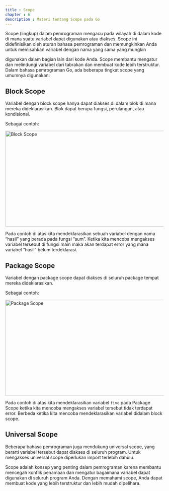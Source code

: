 ```yaml
---
title : Scope
chapter : 6
description : Materi tentang Scope pada Go
---
```


Scope (lingkup) dalam pemrograman mengacu pada wilayah di dalam kode 
di mana suatu variabel dapat digunakan atau diakses. Scope ini 
didefinisikan oleh aturan bahasa pemrograman dan memungkinkan Anda 
untuk memisahkan variabel dengan nama yang sama yang mungkin 

digunakan dalam bagian lain dari kode Anda. Scope membantu mengatur 
dan melindungi variabel dari tabrakan dan membuat kode lebih terstruktur.
Dalam bahasa pemrograman Go, ada beberapa tingkat scope yang 
umumnya digunakan:

## Block Scope

Variabel dengan block scope hanya dapat diakses di dalam 
blok di mana mereka dideklarasikan. Blok dapat berupa fungsi, 
perulangan, atau kondisional.

Sebagai contoh:

<Image src="/content/bab-6/bab-6-7.png" width="618" height="304" alt="Block Scope" />

Pada contoh di atas kita mendeklarasikan sebuah variabel dengan nama 
“hasil” yang berada pada fungsi “sum”. Ketika kita mencoba mengakses 
variabel tersebut di fungsi main maka akan terdapat error yang mana 
variabel “hasil” belum terdeklarasi. 

## Package Scope

Variabel dengan package scope dapat diakses di 
seluruh package tempat mereka dideklarasikan.

Sebagai contoh:

<Image src="/content/bab-6/bab-6-8.png" width="618" height="304" alt="Package Scope" />

Pada contoh di atas kita mendeklarasikan variabel `five` pada Package 
Scope ketika kita mencoba mengakses variabel tersebut tidak terdapat 
error. Berbeda ketika kita mencoba mendeklarasikan variabel didalam 
block scope.

## Universal Scope

Beberapa bahasa pemrograman juga mendukung 
universal scope, yang berarti variabel tersebut dapat diakses di seluruh 
program. Untuk mengakses universal scope diperlukan import terlebih 
dahulu.

Scope adalah konsep yang penting dalam pemrograman karena membantu 
mencegah konflik penamaan dan mengatur bagaimana variabel dapat 
digunakan di seluruh program Anda. Dengan memahami scope, Anda 
dapat membuat kode yang lebih terstruktur dan lebih mudah dipelihara.